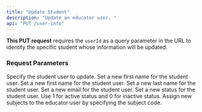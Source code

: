 ```yaml
---
title: "Update Student"
description: "Update an educator user. "
api: "PUT /user-info"
---
```


**This PUT request** requires the `userId` as a query parameter in the URL to identify the specific student whose information will be updated.

### Request Parameters

<ParamField query="userId" type="string">
  Specify the student user to update.
</ParamField>

<ParamField body="firstName" type="string">
  Set a new first name for the student user.
</ParamField>

<ParamField body="firstName" type="string">
  Set a new first name for the student user.
</ParamField>

<ParamField body="lastName" type="string">
  Set a new last name for the student user.
</ParamField>

<ParamField body="email" type="string">
  Set a new email for the student user.
</ParamField>

<ParamField body="status" type="number" placeholder="e.g. 1">
  Set a new status for the student user. Use 1 for active status and 0 for inactive status.
</ParamField>

<ParamField body="courses" type="string[]">
  Assign new subjects to the educator user by specifying the subject code.
</ParamField>